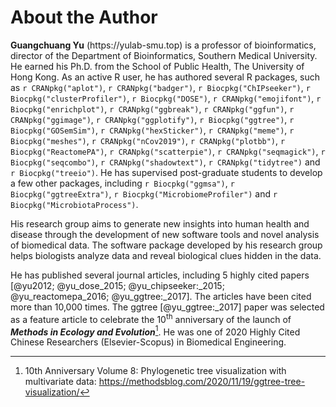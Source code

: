 \newpage

# About the Author {#author .unnumbered}

**Guangchuang Yu** (https://yulab-smu.top) is a professor of bioinformatics, director of the Department of Bioinformatics, Southern Medical University. He earned his Ph.D. from the School of Public Health, The University of Hong Kong. As an active R user, he has authored several R packages, such as `r CRANpkg("aplot")`, `r CRANpkg("badger")`, `r Biocpkg("ChIPseeker")`, `r Biocpkg("clusterProfiler")`, `r Biocpkg("DOSE")`, `r CRANpkg("emojifont")`, `r Biocpkg("enrichplot")`, `r CRANpkg("ggbreak")`, `r CRANpkg("ggfun")`, `r CRANpkg("ggimage")`, `r CRANpkg("ggplotify")`, `r Biocpkg("ggtree")`, `r Biocpkg("GOSemSim")`, `r CRANpkg("hexSticker")`, `r CRANpkg("meme")`, `r Biocpkg("meshes")`, `r CRANpkg("nCov2019")`, `r CRANpkg("plotbb")`, `r Biocpkg("ReactomePA")`, `r CRANpkg("scatterpie")`, `r CRANpkg("seqmagick")`, `r Biocpkg("seqcombo")`, `r CRANpkg("shadowtext")`, `r CRANpkg("tidytree")` and `r Biocpkg("treeio")`. He has supervised post-graduate students to develop a few other packages, including `r Biocpkg("ggmsa")`, `r Biocpkg("ggtreeExtra")`, `r Biocpkg("MicrobiomeProfiler")` and `r Biocpkg("MicrobiotaProcess")`. 


His research group aims to generate new insights into human health and disease through the development of new software tools and novel analysis of biomedical data. The software package developed by his research group helps biologists analyze data and reveal biological clues hidden in the data. 


He has published several journal articles, including 5 highly cited papers [@yu2012; @yu_dose_2015; @yu_chipseeker:_2015; @yu_reactomepa_2016; @yu_ggtree:_2017]. The articles have been cited more than 10,000 times. The ggtree [@yu_ggtree:_2017] paper was selected as a feature article to celebrate the 10^th^ anniversary of the launch of **_Methods in Ecology and Evolution_**^[10th Anniversary Volume 8: Phylogenetic tree visualization with multivariate data: <https://methodsblog.com/2020/11/19/ggtree-tree-visualization/>]. He was one of 2020 Highly Cited Chinese Researchers (Elsevier-Scopus) in Biomedical Engineering.


